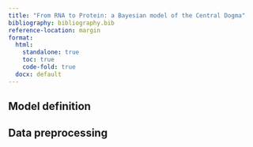 ```yaml
---
title: "From RNA to Protein: a Bayesian model of the Central Dogma"
bibliography: bibliography.bib
reference-location: margin
format:
  html:
    standalone: true
    toc: true
    code-fold: true
  docx: default
---
```




## Model definition



## Data preprocessing

